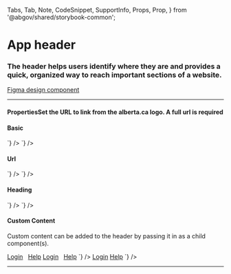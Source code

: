   Tabs,
  Tab,
  Note,
  CodeSnippet,
  SupportInfo,
  Props,
  Prop,
} from '@abgov/shared/storybook-common';

<Meta title="Components/App Header" />

# App header

### The header helps users identify where they are and provides a quick, organized way to reach important sections of a website.

[Figma design component](https://www.figma.com/file/3pb2IK8s2QUqWieH79KdN7/%E2%9D%96-Components-%7C-DDI?node-id=7224%3A263785)

---

#### PropertiesSet the URL to link from the alberta.ca logo. A full url is required

<Props>
  <Prop
    name="url"
    type="string"
    description="Set the URL to link from the alberta.ca logo. A full url is required"
  />
  <Prop
    name="heading"
    type="string"
    description="Set the service name to display in the app header"
  />
  <Prop
    name="maxContentWidth"
    type="string"
    defaultValue="--layout-max-content-width defined within the styles lib"
    description="Maximum width of the content area"
  />
</Props>

#### Basic

<Story name="Basic">
  <GoAAppHeader />
</Story>

<Tabs>
  <Tab label="Web Component" hidden={true}>
    <CodeSnippet
      lang="html"
      code={`
      <goa-app-header />
    `}
    />
  </Tab>
  <Tab label="Angular">
    <CodeSnippet
      lang="html"
      code={`
      <goa-app-header></goa-app-header>
    `}
    />
  </Tab>
  <Tab label="React">
    <CodeSnippet
      lang="tsx"
      code={`
      <GoAAppHeader />
    `}
    />
  </Tab>
</Tabs>

#### Url

<Story name="Url">
  <GoAAppHeader url="https://example.com" />
</Story>

<Tabs>
  <Tab label="Web Component" hidden={true}>
    <CodeSnippet
      lang="html"
      code={`
      <goa-app-header url="https://example.com" />
    `}
    />
  </Tab>
  <Tab label="Angular">
    <CodeSnippet
      lang="html"
      code={`
      <goa-app-header url="https://example.com"></goa-app-header>
    `}
    />
  </Tab>
  <Tab label="React">
    <CodeSnippet
      lang="tsx"
      code={`
      <GoAAppHeader url="https://example.com" />
    `}
    />
  </Tab>
</Tabs>

#### Heading

<Story name="Heading">
  <GoAAppHeader heading="Ticket and Fine Payments" />
</Story>

<Tabs>
  <Tab label="Web Component" hidden={true}>
    <CodeSnippet
      lang="html"
      code={`
      <goa-app-header heading="Ticket and Fine Payments" />
    `}
    />
  </Tab>
  <Tab label="Angular">
    <CodeSnippet
      lang="html"
      code={`
      <goa-app-header heading="Ticket and Fine Payments"></goa-app-header>
    `}
    />
  </Tab>
  <Tab label="React">
    <CodeSnippet
      lang="tsx"
      code={`
      <GoAAppHeader heading="Ticket and Fine Payments" />
    `}
    />
  </Tab>
</Tabs>

#### Custom Content

Custom content can be added to the header by passing it in as a child component(s).

<Story name="Custom Content">
  <GoAAppHeader url="https://example.com" heading="Ticket and Fine Payments">
    <a href="#">Login</a> &nbsp;
    <a href="#">Help</a>
  </GoAAppHeader>
</Story>

<Tabs>
  <Tab label="Web Component" hidden={true}>
    <CodeSnippet
      lang="html"
      code={`
      <goa-app-header url="https://example.com" heading="Ticket and Find Payments">
        <a href="#">Login</a> &nbsp;
        <a href="#">Help</a>
      </goa-app-header>
    `}
    />
  </Tab>
  <Tab label="Angular">
    <CodeSnippet
      lang="html"
      code={`
      <goa-app-header url="https://example.com" heading="Ticket and Find Payments">
        <a href="#">Login</a> &nbsp;
        <a href="#">Help</a>
      </goa-app-header>
    `}
    />
  </Tab>
  <Tab label="React">
    <CodeSnippet
      lang="tsx"
      code={`
      <GoAAppHeader url="https://example.com" heading="Ticket and Find Payments">
        <a href="#">Login</a>
        <a href="#">Help</a>
      </GoAAppHeader>
    `}
    />
  </Tab>
</Tabs>

---

<SupportInfo />
